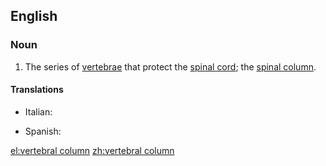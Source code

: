 ==English==

===Noun===
{{wikipedia}}
{{en-noun|sg=[[vertebral]] [[column]]}}

# {{skeleton}} The series of [[vertebra]]e that protect the [[spinal cord]]; the [[spinal column]].

====Translations====
{{trans-top|vertebral column}}
*Italian: {{t|it|colonna vertebrale|f}}
{{trans-mid}}
*Spanish: {{t+|es|columna vertebral|f}}
{{trans-bottom}}

[[el:vertebral column]]
[[zh:vertebral column]]
